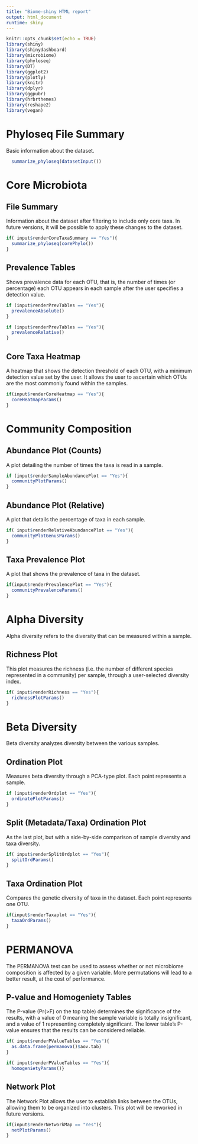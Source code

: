 ```yaml
---
title: "Biome-shiny HTML report"
output: html_document
runtime: shiny
---
```

```r
knitr::opts_chunk$set(echo = TRUE)
library(shiny)
library(shinydashboard)
library(microbiome)
library(phyloseq)
library(DT)
library(ggplot2)
library(plotly)
library(knitr)
library(dplyr)
library(ggpubr)
library(hrbrthemes)
library(reshape2)
library(vegan)
```
# Phyloseq File Summary

Basic information about the dataset.
```r
  summarize_phyloseq(datasetInput())
```

# Core Microbiota

## File Summary

Information about the dataset after filtering to include only core taxa. In future versions, it will be possible to apply these changes to the dataset.

```r
if( input$renderCoreTaxaSummary == "Yes"){
  summarize_phyloseq(corePhylo())
}
```

## Prevalence Tables

Shows prevalence data for each OTU, that is, the number of times (or percentage) each OTU appears in each sample after the user specifies a detection value.

```r
if (input$renderPrevTables == "Yes"){
  prevalenceAbsolute()
}
```

```r
if (input$renderPrevTables == "Yes"){
  prevalenceRelative()
}
```

## Core Taxa Heatmap

A heatmap that shows the detection threshold of each OTU, with a minimum detection value set by the user. It allows the user to ascertain which OTUs are the most commonly found within the samples.

```r
if(input$renderCoreHeatmap == "Yes"){
  coreHeatmapParams()
}
```

# Community Composition

## Abundance Plot (Counts)

A plot detailing the number of times the taxa is read in a sample.

```r
if (input$renderSampleAbundancePlot == "Yes"){
  communityPlotParams()
}
```

## Abundance Plot (Relative)

A plot that details the percentage of taxa in each sample.

```r
if( input$renderRelativeAbundancePlot == "Yes"){
  communityPlotGenusParams()
}
```

## Taxa Prevalence Plot

A plot that shows the prevalence of taxa in the dataset.

```r
if(input$renderPrevalencePlot == "Yes"){
  communityPrevalenceParams()
}
```

# Alpha Diversity

Alpha diversity refers to the diversity that can be measured within a sample.

## Richness Plot

This plot measures the richness (i.e. the number of different species represented in a community) per sample, through a user-selected diversity index.

```r
if( input$renderRichness == "Yes"){
  richnessPlotParams()
}
```

# Beta Diversity

Beta diversity analyzes diversity between the various samples.

## Ordination Plot

Measures beta diversity through a PCA-type plot. Each point represents a sample.

```r
if (input$renderOrdplot == "Yes"){
  ordinatePlotParams()
}
```

## Split (Metadata/Taxa) Ordination Plot

As the last plot, but with a side-by-side comparison of sample diversity and taxa diversity.

```r
if( input$renderSplitOrdplot == "Yes"){
  splitOrdParams()
}
```

## Taxa Ordination Plot

Compares the genetic diversity of taxa in the dataset. Each point represents one OTU.

```r
if(input$renderTaxaplot == "Yes"){
  taxaOrdParams()
}
```

# PERMANOVA

The PERMANOVA test can be used to assess whether or not microbiome composition is affected by a given variable. More permutations will lead to a better result, at the cost of performance.

## P-value and Homogeniety Tables#

The P-value (Pr(>F) on the top table) determines the significance of the results, with a value of 0 meaning the sample variable is totally insignificant, and a value of 1 representing completely significant. The lower table's P-value ensures that the results can be considered reliable.

```r
if( input$renderPValueTables == "Yes"){
  as.data.frame(permanova()$aov.tab)
}
```
```r
if( input$renderPValueTables == "Yes"){
  homogenietyParams()}
```

## Network Plot

The Network Plot allows the user to establish links between the OTUs, allowing them to be organized into clusters. This plot will be reworked in future versions.

```r
if(input$renderNetworkMap == "Yes"){
  netPlotParams()
}
```
